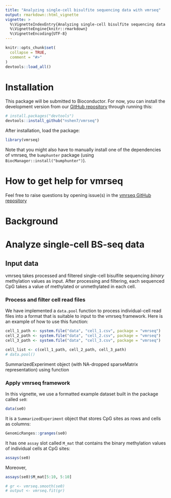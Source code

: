 ```yaml
---
title: "Analyzing single-cell bisulfite sequencing data with vmrseq"
output: rmarkdown::html_vignette
vignette: >
  %\VignetteIndexEntry{Analyzing single-cell bisulfite sequencing data with vmrseq}
  %\VignetteEngine{knitr::rmarkdown}
  %\VignetteEncoding{UTF-8}
---
```


```r
knitr::opts_chunk$set(
  collapse = TRUE,
  comment = "#>"
)
devtools::load_all()
```

# Installation

This package will be submitted to Bioconductor. For now, you can install the development version from our [GitHub repository](https://github.com/nshen7/vmrseq) through running this:

```r
# install.packages("devtools")
devtools::install_github("nshen7/vmrseq")
```

After installation, load the package:

```r
library(vmrseq)
```

Note that you might also have to manually install one of the dependencies of vmrseq, the `bumphunter` package (using `BiocManager::install("bumphunter")`). 

# How to get help for vmrseq

Feel free to raise questions by opening issue(s) in the [vmrseq GitHub repository](https://github.com/nshen7/vmrseq)

# Background


# Analyze single-cell BS-seq data

## Input data

vmrseq takes processed and filtered single-cell bisulfite sequencing *binary* methylation values as input. After processing and filtering, each sequenced CpG takes a value of methylated or unmethylated in each cell.

### Process and filter cell read files
We have implemented a `data.pool` function to process individual-cell read files into a format that is suitable to input to the vmrseq framework. Here is an example of how to use this function:

```r
cell_1_path <- system.file("data", "cell_1.csv", package = "vmrseq")
cell_2_path <- system.file("data", "cell_2.csv", package = "vmrseq")
cell_3_path <- system.file("data", "cell_3.csv", package = "vmrseq")
```

```r
cell_list <- c(cell_1_path, cell_2_path, cell_3_path)
# data.pool()
```


SummarizedExperiment object (with NA-dropped sparseMatrix representation) using  function


### Apply vmrseq framework
In this vignette, we use a formatted example dataset built in the package called `se0`: 
```r
data(se0)
```

It is a `SummarizedExperiment` object that stores CpG sites as rows and cells as columns:
```r
GenomicRanges::granges(se0)
```

It has one `assay` slot called `M_mat` that contains the binary methylation values of individual cells at CpG sites:
```r
assays(se0)
```


Moreover, 
```r
assays(se0)$M_mat[5:10, 5:10]
```


```r
# gr <- vmrseq.smooth(se0)
# output <- vmrseq.fit(gr)
```

